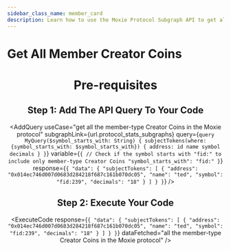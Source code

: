 ```yaml
---
sidebar_class_name: member_card
description: Learn how to use the Moxie Protocol Subgraph API to get all the member-type Creator Coins in the Moxie protocol.
---
```



# Get All Member Creator Coins

<Header
  useCase="get all the member-type Creator Coins in the Moxie protocol"
  apiName="Moxie Protocol Subgraph"
/>

# Pre-requisites

<Prerequisites />

## Step 1: Add The API Query To Your Code

<AddQuery
  useCase="get all the member-type Creator Coins in the Moxie protocol"
  subgraphLink={url.protocol_stats_subgraphs}
  query={`query MyQuery($symbol_starts_with: String) {
  subjectTokens(where: {symbol_starts_with: $symbol_starts_with}) {
    address: id
    name
    symbol
    decimals
  }
}`}
  variable={`{
  // Check if the symbol starts with "fid:" to include only member-type Creator Coins
  "symbol_starts_with": "fid:"
}`}
  response={`{
  "data": {
    "subjectTokens": [
      {
        "address": "0x014ec746d007d0683d284218f687c161b070dc05",
        "name": "ted",
        "symbol": "fid:239",
        "decimals": "18"
      }
    ]
  }
}`}
/>

## Step 2: Execute Your Code

<ExecuteCode
  response={`{
  "data": {
    "subjectTokens": [
      {
        "address": "0x014ec746d007d0683d284218f687c161b070dc05",
        "name": "ted",
        "symbol": "fid:239",
        "decimals": "18"
      }
    ]
  }
}`}
  dataFetched="all the member-type Creator Coins in the Moxie protocol"
/>

<DeveloperSupport />
